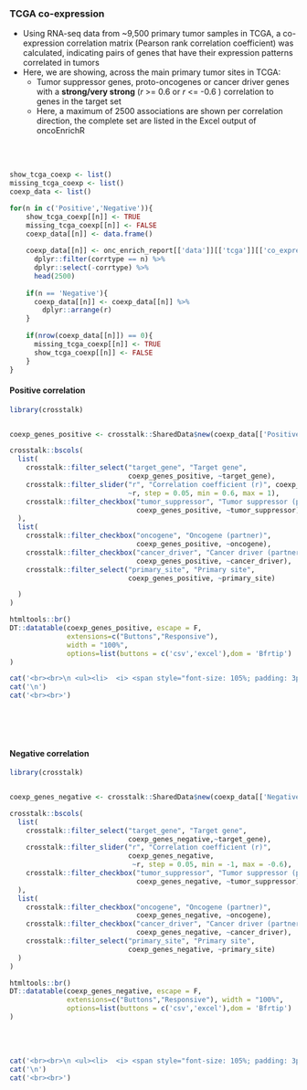 ### TCGA co-expression {.tabset}

* Using RNA-seq data from ~9,500 primary tumor samples in TCGA, a co-expression correlation matrix (Pearson rank correlation coefficient) was calculated, indicating pairs of genes that have their expression patterns correlated in tumors
* Here, we are showing, across the main primary tumor sites in TCGA:
  - Tumor suppressor genes, proto-oncogenes or cancer driver genes with a **strong/very strong** (_r_ >= 0.6 or _r_ <= -0.6 ) correlation to genes in the target set
  - Here, a maximum of 2500 associations are shown per correlation direction, the
complete set are listed in the Excel output of oncoEnrichR


<br><br>

```r

show_tcga_coexp <- list()
missing_tcga_coexp <- list()
coexp_data <- list()

for(n in c('Positive','Negative')){
    show_tcga_coexp[[n]] <- TRUE
    missing_tcga_coexp[[n]] <- FALSE
    coexp_data[[n]] <- data.frame()
  
    coexp_data[[n]] <- onc_enrich_report[['data']][['tcga']][['co_expression']] %>% 
      dplyr::filter(corrtype == n) %>%
      dplyr::select(-corrtype) %>%
      head(2500)
    
    if(n == 'Negative'){
      coexp_data[[n]] <- coexp_data[[n]] %>%
        dplyr::arrange(r)
    }
  
    if(nrow(coexp_data[[n]]) == 0){
      missing_tcga_coexp[[n]] <- TRUE
      show_tcga_coexp[[n]] <- FALSE
    }
}

```


#### Positive correlation

```r
library(crosstalk)


coexp_genes_positive <- crosstalk::SharedData$new(coexp_data[['Positive']])

crosstalk::bscols(
  list(
    crosstalk::filter_select("target_gene", "Target gene", 
                             coexp_genes_positive, ~target_gene),
    crosstalk::filter_slider("r", "Correlation coefficient (r)", coexp_genes_positive, 
                             ~r, step = 0.05, min = 0.6, max = 1),
    crosstalk::filter_checkbox("tumor_suppressor", "Tumor suppressor (partner)", 
                               coexp_genes_positive, ~tumor_suppressor)
  ),
  list(
    crosstalk::filter_checkbox("oncogene", "Oncogene (partner)", 
                               coexp_genes_positive, ~oncogene),
    crosstalk::filter_checkbox("cancer_driver", "Cancer driver (partner)", 
                               coexp_genes_positive, ~cancer_driver),
    crosstalk::filter_select("primary_site", "Primary site", 
                             coexp_genes_positive, ~primary_site)

  )
)

htmltools::br()
DT::datatable(coexp_genes_positive, escape = F, 
              extensions=c("Buttons","Responsive"), 
              width = "100%",
              options=list(buttons = c('csv','excel'),dom = 'Bfrtip')
)


```


```r

cat('<br><br>\n <ul><li>  <i> <span style="font-size: 105%; padding: 3px; background-color:#989898; color:white">&nbsp;&nbsp;No genes in target set with strong positive correlations to tumor suppressors, oncogenes or cancer drivers.&nbsp;&nbsp; </span></i></li></ul>',sep='\n')
cat('\n')
cat('<br><br>')

```

<br><br><br>


#### Negative correlation

```r
library(crosstalk)


coexp_genes_negative <- crosstalk::SharedData$new(coexp_data[['Negative']])

crosstalk::bscols(
  list(
    crosstalk::filter_select("target_gene", "Target gene", 
                             coexp_genes_negative,~target_gene),
    crosstalk::filter_slider("r", "Correlation coefficient (r)", 
                             coexp_genes_negative, 
                              ~r, step = 0.05, min = -1, max = -0.6),
    crosstalk::filter_checkbox("tumor_suppressor", "Tumor suppressor (partner)", 
                               coexp_genes_negative, ~tumor_suppressor)
  ),
  list(
    crosstalk::filter_checkbox("oncogene", "Oncogene (partner)", 
                               coexp_genes_negative, ~oncogene),
    crosstalk::filter_checkbox("cancer_driver", "Cancer driver (partner)", 
                               coexp_genes_negative, ~cancer_driver),
    crosstalk::filter_select("primary_site", "Primary site", 
                             coexp_genes_negative, ~primary_site)
  )
)

htmltools::br()
DT::datatable(coexp_genes_negative, escape = F, 
              extensions=c("Buttons","Responsive"), width = "100%",
              options=list(buttons = c('csv','excel'),dom = 'Bfrtip')
)


```
<br><br>

```r
cat('<br><br>\n <ul><li>  <i> <span style="font-size: 105%; padding: 3px; background-color:#989898; color:white">&nbsp;&nbsp;No genes in target set with strong negative correlations to tumor suppressors, oncogenes or cancer drivers.&nbsp;&nbsp; </span></i></li></ul>',sep='\n')
cat('\n')
cat('<br><br>')
```

<br><br><br>
